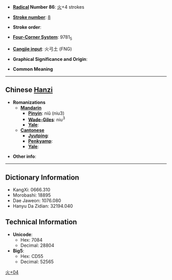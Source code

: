 * '''[[Wiktionary:Chinese radical index| Radical]] Number 86''': [[Wiktionary:Chinese radical index 火|火]]+4 strokes

* '''[[Wiktionary:Chinese total strokes index|Stroke number]]''': [[Wiktionary:Chinese total strokes index 8|8]]

* '''Stroke order''': 

* '''[[Wiktionary:Chinese four corner index|Four-Corner System]]''': 9781<sub>5</sub>

* '''[[Wiktionary:Chinese Cangjie index|Cangjie input]]''': 火弓土 (FNG)

* '''Graphical Significance and Origin''': 

* '''Common Meaning'''

----

== Chinese [[Hanzi]] ==

* '''Romanizations'''
** '''[[Mandarin]]'''
*** '''[[Pinyin]]''': niǔ (niu3)
*** '''[[Wade-Giles]]''': niu<sup>3</sup>
*** '''[[Yale]]''': 
** '''[[Cantonese]]'''
*** '''[[Jyutping]]''':
*** '''[[Penkyamp]]''': 
*** '''[[Yale]]''': 

* '''Other info''': 

----

== Dictionary Information ==

* KangXi: 0666.310
* Morobashi: 18895
* Dae Jaweon: 1076.080
* Hanyu Da Zidian: 32194.040

== Technical Information ==

* '''Unicode''':
** Hex: 7084
** Decimal: 28804
* '''Big5''':
** Hex: CD55
** Decimal: 52565

[[Category:CJKV Character articles lacking a common meaning|火+04]]